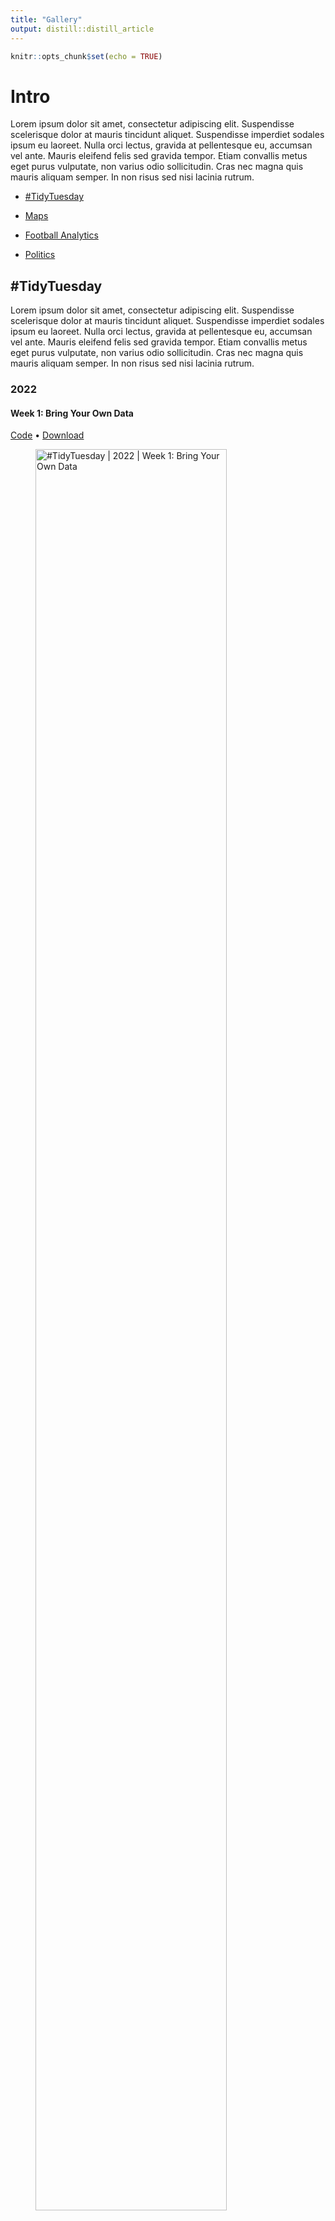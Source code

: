 ```yaml
---
title: "Gallery"
output: distill::distill_article
---
```

  
```r
knitr::opts_chunk$set(echo = TRUE)
```

# Intro

Lorem ipsum dolor sit amet, consectetur adipiscing elit. Suspendisse scelerisque dolor at mauris tincidunt aliquet. Suspendisse imperdiet sodales ipsum eu laoreet. Nulla orci lectus, gravida at pellentesque eu, accumsan vel ante. Mauris eleifend felis sed gravida tempor. Etiam convallis metus eget purus vulputate, non varius odio sollicitudin. Cras nec magna quis mauris aliquam semper. In non risus sed nisi lacinia rutrum.


<!-- * [xxx](#tidytuesday) -->
<!-- # TidyTuesday -->


* [#TidyTuesday]

* [Maps]

* [Football Analytics]

* [Politics]


## #TidyTuesday

Lorem ipsum dolor sit amet, consectetur adipiscing elit. Suspendisse scelerisque dolor at mauris tincidunt aliquet. Suspendisse imperdiet sodales ipsum eu laoreet. Nulla orci lectus, gravida at pellentesque eu, accumsan vel ante. Mauris eleifend felis sed gravida tempor. Etiam convallis metus eget purus vulputate, non varius odio sollicitudin. Cras nec magna quis mauris aliquam semper. In non risus sed nisi lacinia rutrum.

### 2022

#### Week 1: Bring Your Own Data

<a href="https://github.com/jvieroe/TidyTuesday/blob/main/2022/week_01/code_ming.R"> Code</a> • <a href="https://github.com/jvieroe/TidyTuesday/blob/main/2022/week_01/ming.png"> Download </a>

![#TidyTuesday | 2022 | Week 1: Bring Your Own Data](https://github.com/jvieroe/TidyTuesday/blob/main/2022/week_01/ming.png?raw=true){width=85%}

<!-- [![#TidyTuesday | 2022 | Week 1: Bring Your Own Data](https://github.com/jvieroe/TidyTuesday/blob/main/2022/week_01/ming.png?raw=true){width=85%}](https://github.com/jvieroe/TidyTuesday/blob/main/2022/week_01/ming.png) -->

#### Week 2: Bee Colony losses

<a href="https://github.com/jvieroe/TidyTuesday/blob/main/2022/week_02/code_bees.R"> Code</a> • <a href="https://github.com/jvieroe/TidyTuesday/blob/main/2022/week_02/bees.png"> Download </a>

![#TidyTuesday | 2022 | Week 2: Bee Colony losses](https://github.com/jvieroe/TidyTuesday/blob/main/2022/week_02/bees.png?raw=true){width=85%}



## Maps

Donec fermentum vulputate enim vitae lacinia. Proin malesuada quis felis sed ornare. Suspendisse scelerisque, ipsum eu efficitur semper, lorem libero volutpat leo, quis condimentum lorem neque a mi. Pellentesque felis risus, vulputate at urna non, facilisis hendrerit ante.  Vivamus felis felis, interdum eu scelerisque eu, consequat cursus sapien. Nam pulvinar suscipit leo sit amet efficitur. Mauris eget malesuada neque. Phasellus sit amet leo nibh.


#### Humble origins

<a href="https://github.com/jvieroe/dataviz/blob/main/2021/b-town/code_b-town.R"> Code</a> • <a href="https://github.com/jvieroe/dataviz/blob/main/2021/b-town/plot.png"> Download </a>

<!-- <img src="https://github.com/jvieroe/dataviz/blob/main/2021/b-town/plot.png?raw=true" alt="" width="100"> -->

<!-- ```{r, echo=FALSE, out.width="25%", fig.cap="A nice image."} -->
<!-- knitr::include_graphics("https://github.com/jvieroe/dataviz/blob/main/2021/b-town/plot.png?raw=true") -->
<!-- ``` -->

![Humble Origins](https://github.com/jvieroe/dataviz/blob/main/2021/b-town/plot.png?raw=true){width=85%}

## Football Analytics

Donec fermentum vulputate enim vitae lacinia. Proin malesuada quis felis sed ornare. Suspendisse scelerisque, ipsum eu efficitur semper, lorem libero volutpat leo, quis condimentum lorem neque a mi. Pellentesque felis risus, vulputate at urna non, facilisis hendrerit ante. Curabitur ac convallis odio. Nullam neque ante, finibus quis massa eu, sagittis auctor lorem. Nam volutpat sollicitudin pretium. Morbi eget dolor consectetur diam facilisis consequat. Praesent consequat dictum sapien id dapibus. Praesent dapibus pretium dictum. Nunc nec faucibus dui, vitae varius augue. Vivamus felis felis, interdum eu scelerisque eu, consequat cursus sapien. Nam pulvinar suscipit leo sit amet efficitur. Mauris eget malesuada neque. Phasellus sit amet leo nibh.


## Politics

Nulla orci lectus, gravida at pellentesque eu, accumsan vel ante. Mauris eleifend felis sed gravida tempor. Etiam convallis metus eget purus vulputate, non varius odio sollicitudin.



